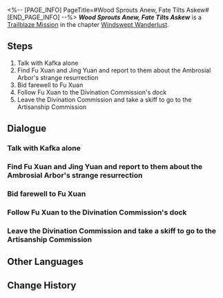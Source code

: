 <%-- [PAGE_INFO]
PageTitle=#Wood Sprouts Anew, Fate Tilts Askew#
[END_PAGE_INFO] --%>
{{Stub|Dialogue.}}
{{Mission Infobox
|id            = 1021001
|title         = 
|image         = Mission Wood Sprouts Anew, Fate Tilts Askew.png{{subst:void|<!--$UPLOAD:<<SpriteOutput/Chronicle/1021001.png>-<Mission Wood Sprouts Anew, Fate Tilts Askew.png>-<Fate's Atlas Images>>-->}}
|type          = Trailblaze
|event_name    = 
|chapter       = Windswept Wanderlust
|requirements  = [[Trailblaze Mission]] ''[[Omniscient Inquiry of Arcana]]'' completed
|summary       = The revival of the Ambrosial Arbor makes the location of the Stellaron on the Luofu abundantly clear, but the culprit of this disaster remains obscure.<br />Fu Xuan is tasked to lead the Cloud Knights and keep watch over the Alchemy Commission delve next to the Ambrosial Arbor. As for you, based on the principle that a good tool should be used until it breaks &mdash; Errr, that the reward for hard work is more work! Jing Yuan asks you to find out what is happening in the radio-silent Artisanship Commission, and head to the Alchemy Commission via a shortcut.
|characters    = Fu Xuan; Jing Yuan; Kafka; March 7th; On-Duty Cloud Knight; Qingque; Tingyun; Trailblazer; Welt
|startLocation = [[The Xianzhou Luofu]] - [[Divination Commission]]
|world         = The Xianzhou Luofu
|area          = Divination Commission
|prev          = Omniscient Inquiry of Arcana
|next          = Humming Antlers, Entwined Horns
|rewards       = Trailblaze EXP*600; Stellar Jade*80; Refined Aether*3; "Upon the Firmament"*1 { text = "Upon the Firmament" }; Credit*25,000
}}
'''''Wood Sprouts Anew, Fate Tilts Askew''''' is a [[Trailblaze Mission]] in the chapter [[Windswept Wanderlust]].

==Steps==
# Talk with Kafka alone
# Find Fu Xuan and Jing Yuan and report to them about the Ambrosial Arbor's strange resurrection
# Bid farewell to Fu Xuan
# Follow Fu Xuan to the Divination Commission's dock
# Leave the Divination Commission and take a skiff to go to the Artisanship Commission

<!--
==Gameplay Notes==

--><!--
==Trial Character==

-->
==Dialogue==
{{Stub Dialogue}}

===Talk with Kafka alone{{subst:void|<!--102080115-->}}===
{{Mission Description|type=trailblaze|location=Divination Commission|The Matrix of Prescience runs at full power to simulate Kafka's past and unveil her goal, but Fu Xuan receives an unbelievable answer &mdash; The Stellaron Hunters have nothing to do with the Stellaron disaster currently unfolding on the Xianzhou. In fact, the Stellaron Hunters came to save Xianzhou.<br />Shocked, the master diviner hands over Kafka to you as promised. Perhaps Kafka can answer some of your burning questions.}}
{{Dialogue Start}}
:{{tx}}
{{Dialogue End}}

===Find Fu Xuan and Jing Yuan and report to them about the Ambrosial Arbor's strange resurrection{{subst:void|<!--102100104-->}}===
{{Mission Description|type=trailblaze|location=Divination Commission|update|You learn from your conversation with Kafka that the Stellaron Hunters aim to "slay Aeons." Can mortals as powerless as dust harm the gods, which appear as grand as celestial bodies?<br />Kafka does not answer and simply gazes into the distance, as if she had already predicted the current scourge. The divine construct, the Ambrosial Arbor, has been revived in the depths of a distant delve and threatens to pierce the sky after having withered millennia ago. The Stellaron Hunter then departs, leaving you alone in your confusion.}}
{{Dialogue Start}}
:{{tx}}
{{Dialogue End}}

===Bid farewell to Fu Xuan{{subst:void|<!--102100111-->}}===
{{Mission Description|type=trailblaze|location=Divination Commission|update|The revival of the Ambrosial Arbor makes the location of the Stellaron on the Luofu abundantly clear, but the culprit of this disaster remains obscure.<br />Fu Xuan is tasked to lead the Cloud Knights and keep watch over the Alchemy Commission delve next to the Ambrosial Arbor. As for you, based on the principle that a good tool should be used until it breaks &mdash; Errr, that the reward for hard work is more work! Jing Yuan asks you to find out what is happening in the radio-silent Artisanship Commission, and head to the Alchemy Commission via a shortcut.}}
{{Dialogue Start}}
:{{tx}}
{{Dialogue End}}

===Follow Fu Xuan to the Divination Commission's dock{{subst:void|<!--102100108-->}}===
{{Dialogue Start}}
:{{tx}}
{{Dialogue End}}

===Leave the Divination Commission and take a skiff to go to the Artisanship Commission{{subst:void|<!--102100106-->}}===
{{Dialogue Start}}
:{{tx}}
{{Dialogue End}}

==Other Languages==
{{Other Languages
|en   = Wood Sprouts Anew, Fate Tilts Askew
|zhs  = 神木重萌，掣转天衡
|zht  = 神木重萌，掣轉天衡
|ja   = 神木再萌、掣肘されし天衡
|ko   = 움트는 신목, 기울어진 운명
|es   = Los brotes de la madera tuercen el destino
|fr   = Repousse du bois, destin aux abois
|ru   = Ветвей возвращенье, судьбы хитросплетенья
|th   = พฤกษาเบ่งบาน ผันเปลี่ยนสมดุล
|vi   = Thần Mộc Trùng Sinh, Nghịch Chuyển Cân Bằng
|de   = Göttliche Wiederauferstehung verzerrt das Gleichgewicht
|id   = Akar Lahir Kembali, Dunia Panik Lagi
|pt   = A Madeira Brota De Novo, O Destino se Inclina Sinuoso
}}

==Change History==
{{Change History|1.0}}

